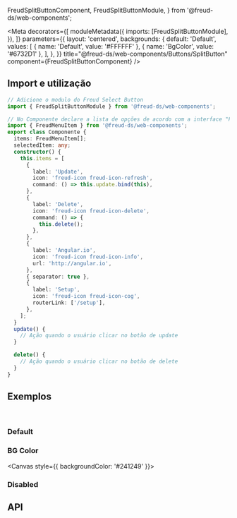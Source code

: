   FreudSplitButtonComponent,
  FreudSplitButtonModule,
} from '@freud-ds/web-components';

<Meta
  decorators={[
    moduleMetadata({
      imports: [FreudSplitButtonModule],
    }),
  ]}
  parameters={{
    layout: 'centered',
    backgrounds: {
      default: 'Default',
      values: [
        { name: 'Default', value: '#FFFFFF' },
        { name: 'BgColor', value: '#6732D1' },
      ],
    },
  }}
  title="@freud-ds/web-components/Buttons/SplitButton"
  component={FreudSplitButtonComponent}
/>

<FreudHeaderComponent
  title="SplitButton"
  description="SplitButton agrupa um conjunto de comandos em uma sobreposição com um comando padrão."
/>

## <a id="importing"></a>Import e utilização

```ts
// Adicione o modulo do Freud Select Button
import { FreudSplitButtonModule } from '@freud-ds/web-components';

// No Componente declare a lista de opções de acordo com a interface "FreudMenuItem"
import { FreudMenuItem } from '@freud-ds/web-components';
export class Componente {
  items: FreudMenuItem[];
  selectedItem: any;
  constructor() {
    this.items = [
      {
        label: 'Update',
        icon: 'freud-icon freud-icon-refresh',
        command: () => this.update.bind(this),
      },
      {
        label: 'Delete',
        icon: 'freud-icon freud-icon-delete',
        command: () => {
          this.delete();
        },
      },
      {
        label: 'Angular.io',
        icon: 'freud-icon freud-icon-info',
        url: 'http://angular.io',
      },
      { separator: true },
      {
        label: 'Setup',
        icon: 'freud-icon freud-icon-cog',
        routerLink: ['/setup'],
      },
    ];
  }
  update() {
    // Ação quando o usuário clicar no botão de update
  }

  delete() {
    // Ação quando o usuário clicar no botão de delete
  }
}
```

## <a id="exemplos"></a>Exemplos

<br />

### Default

<Canvas>
  <Story story={Default} />
</Canvas>

### BG Color

<Canvas style={{ backgroundColor: '#241249' }}>
  <Story story={BGColor} />
</Canvas>

### Disabled

<Canvas>
  <Story story={Disabled} />
</Canvas>

## <a id="api"></a>API

<ArgsTable of={FreudSplitButtonComponent} />
